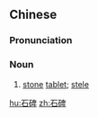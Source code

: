 ==Chinese==
{{zh-forms}}

===Pronunciation===
{{zh-pron
|m=shíbēi
|c=sek6 bei1
|h=pfs=sa̍k-pî
|mn=chio̍h-pi
|cat=n
}}

===Noun===
{{zh-noun}}

# [[stone]] [[tablet]]; [[stele]] {{zh-mw|方|塊}}

[[hu:石碑]]
[[zh:石碑]]